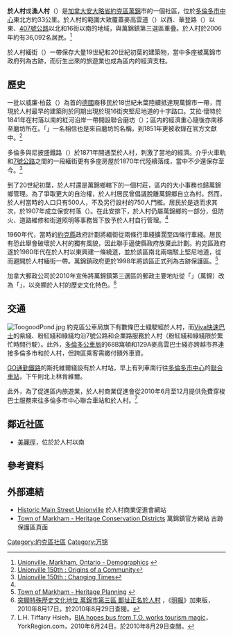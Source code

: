 {{noteTA
|1=zh-hans:公车局; zh-hant:公車局;
}}
{{Infobox settlement|
<!-- Name  ---------------->
|name                   = 於人村
|native_name            = {{lang|en|Unionville}}
|settlement_type        = 社區
|image_skyline          = Unionville.JPG
|image_caption          = 於人村緬街一景
|image_map              = 
|map_caption            = 
|mapsize                =
<!-- Governments  ---------------->
|coordinates_region     = 
|subdivision_type       = 國家
|subdivision_name       = {{CAN}}
|subdivision_type1      = 省份
|subdivision_name1      = [[安大略省|安大略省]]
|subdivision_type2      = [[安大略省行政區劃|地區自治體]]
|subdivision_name2      = [[約克區|約克區]]
|subdivision_type3      = 市鎮
|subdivision_name3      = [[萬錦|萬錦]]
<!-- History  ---------------->
|established_title      = 開埠
|established_date       = 1794年
|established_title1     = 成立保安村落
|established_date1      = 1907年
}}
'''於人村'''或'''漁人村'''（{{lang-en|Unionville}}）是[[加拿大|加拿大]][[安大略省|安大略省]][[約克區|約克區]][[萬錦|萬錦]]市的一個社區，位於[[多倫多|多倫多]][[多倫多市中心|市中心]]東北方約33公里。於人村的範圍大致覆蓋麥高雲道（{{lang|en|McCowan Road}}）以西、華登路（{{lang|en|Warden Avenue}}）以東、[[安大略407號省道|407號公路]]以北和16街以南的地域，與萬錦鎮第三選區重疊。於人村於2006年約有36,092名居民。<ref>[http://www.homefinder.ca/demographics/Unionville?nid=552 Unionville, Markham, Ontario - Demographics] {{webarchive|url=https://web.archive.org/web/20101209171402/http://www.homefinder.ca/demographics/Unionville?nid=552 |date=2010-12-09 }}</ref>

於人村緬街（{{lang|en|Main Street Unionville}}）一帶保存大量19世紀和20世紀初葉的建築物，當中多座被萬錦市政府列為古跡，而衍生出來的旅遊業也成為區内的經濟支柱。

==歷史==
一批以威廉·柏茲（{{lang|en|William Berczy}}）為首的[[德國|德國]]裔移民於18世紀末葉陸續抵達現萬錦市一帶，而現於人村最早的建築則於同期出現於現16街夾堅尼地道的十字路口。艾拉·懷特於1841年在村落以南的紅河沿岸一帶開設聯合磨坊（{{lang|en|Union Mills}}）；區内的經濟重心隨後亦南移至磨坊所在。「{{lang|en|Unionville}}」一名相信也是來自磨坊的名稱，到1851年更被收錄在官方文獻中。<ref>[http://www.markham.ca/mpl/heritage/history/unionville_150th.asp Unionville 150th : Origins of a Community]{{dead link|date=2018年3月 |bot=InternetArchiveBot |fix-attempted=yes }}</ref>

多倫多與尼披盛鐵路（{{lang|en|Toronto and Nipissing Railway}}）於1871年開通至於人村，刺激了當地的經濟。介乎火車軌和[[安大略7號省道|7號公路]]之間的一段緬街更有多座房屋於1870年代陸續落成，當中不少還保存至今。<ref name="changingtimes">[http://www.markham.ca/mpl/heritage/history/changingtimes.asp Unionville 150th : Changing Times]{{dead link|date=2018年3月 |bot=InternetArchiveBot |fix-attempted=yes }}</ref>

到了20世紀初葉，於人村還是萬錦鄉轄下的一個村莊，區内的大小事務也歸萬錦鄉管理。為了爭取更大的自治權，於人村居民曾倡議脫離萬錦鄉自立為村。然而，於人村當時的人口只有500人，不及另行設村的750人門檻。居民於是退而求其次，於1907年成立保安村落（{{lang|en|police village}}）。在此安排下，於人村仍屬萬錦鄉的一部分，但防火、道路維修和街道照明等事務皆下放予於人村自行管理。<ref name="changingtimes"/>

1960年代，當時的[[約克區|約克縣]]政府計劃將緬街從兩條行車綫擴濶至四條行車綫。居民有恐此舉會破壞於人村的獨有風貌，因此聯手逼使縣政府放棄此計劃。約克區政府遂於1980年代在於人村以東興建一條繞道，並於該區南北兩端駁上堅尼地道，從而避開於人村緬街一帶。萬錦鎮政府更於1998年將該區正式列為古跡保護區。<ref>[http://www.markham.ca/Markham/Heritage/LACAC.htm Town of Markham - Heritage Planning] {{webarchive|url=https://web.archive.org/web/20101127120904/http://markham.ca/Markham/Heritage/LACAC.htm |date=2010-11-27 }}</ref>

加拿大郵政公司於2010年宣佈將萬錦鎮第三選區的郵政主要地址從「{{lang|en|Markham}}」（萬錦）改為「{{lang|en|Unionville}}」，以突顯於人村的歷史文化特色。<ref>[http://www.mingpaotor.com/htm/News/20100817/tbd1.htm 突顯特殊歷史文化地位 萬錦市第三區 郵址正名於人村] {{webarchive|url=https://web.archive.org/web/20100820131603/http://www.mingpaotor.com/htm/News/20100817/tbd1.htm |date=2010-08-20 }}，《[[明報|明報]]》加東版，2010年8月17日。於2010年8月29日查閱。</ref>

==交通==
[[File:ToogoodPond.jpg|thumb]]
約克區公車局旗下有數條巴士綫駛經於人村，而[[约克区快速公交系统|Viva快速巴士]]的紫綫、粉紅綫和綠綫均沿7號公路和企業路服務於人村（粉紅綫和綠綫限於繁忙時間行駛）。此外，[[多倫多公車局|多倫多公車局]]的68B窩頓和129A麥高雲巴士綫亦跨越市界連接多倫多市和於人村，但跨區乘客需繳付額外車資。

[[GO運輸|GO通勤鐵路]]的斯托維爾綫設有於人村站，早上有列車南行往[[多倫多市中心|多倫多市中心]]的[[联合车站_(多伦多)|聯合車站]]，下午則北上林肯維爾。

此外，為了促進區内旅遊業，於人村商業促進會從2010年6月至12月提供免費穿梭巴士服務來往多倫多市中心聯合車站和於人村。<ref>L.H. Tiffany Hsieh，[http://www.yorkregion.com/news/article/816267--bia-hopes-bus-from-t-o-works-tourism-magic BIA hopes bus from T.O. works tourism magic]，YorkRegion.com，2010年6月24日。於2010年8月29日查閱。</ref>

==鄰近社區==
*[[美麗徑|美麗徑]]，位於於人村以南

==參考資料==
{{reflist|2}}

==外部連結==
{{commonscat|Unionville, Ontario}}
*[http://www.unionvilleinfo.com/ Historic Main Street Unionville] {{Wayback|url=http://www.unionvilleinfo.com/ |date=20210220052015 }} 於人村商業促進會網站
*[https://web.archive.org/web/20100926214132/http://markham.ca/Markham/Heritage/Heritage_districts.htm Town of Markham - Heritage Conservation Districts] 萬錦鎮官方網站 古跡保護區頁面

[[Category:約克區社區|Category:約克區社區]]
[[Category:万锦|Category:万锦]]
